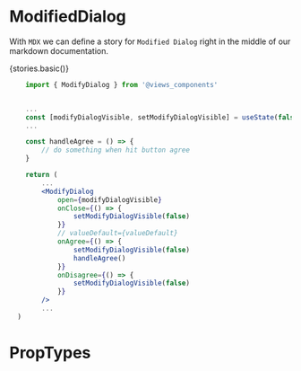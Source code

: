 

<Meta title="Component Api|ModifiedDialog" />

# ModifiedDialog
With `MDX` we can define a story for `Modified Dialog` right in the middle of our
markdown documentation.




  <Story name="Basic">
    {stories.basic()}
  </Story>


```jsx 
	import { ModifyDialog } from '@views_components'


	...
	const [modifyDialogVisible, setModifyDialogVisible] = useState(false)
	...

	const handleAgree = () => {
		// do something when hit button agree
	}

	return (
		...
		<ModifyDialog
			open={modifyDialogVisible}
			onClose={() => {
				setModifyDialogVisible(false)
			}}
			// valueDefault={valueDefault}
			onAgree={() => {
				setModifyDialogVisible(false)
				handleAgree()
			}}
			onDisagree={() => {
				setModifyDialogVisible(false)
			}}
		/>
		...
  )
```

# PropTypes

<Props of={ModifiedDialog}/>

